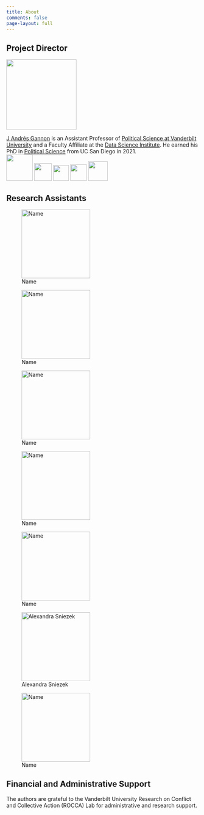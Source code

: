 ```yaml
---
title: About
comments: false
page-layout: full
---
```


## Project Director

::: {layout="[[30,70], [30,70]]"}
![](images/image-1982633316.png){width="184"}

[J Andrés Gannon](https://jandresgannon.com/) is an Assistant Professor of [Political Science at Vanderbilt University](https://www.vanderbilt.edu/political-science/) and a Faculty Affiliate at the [Data Science Institute](https://www.vanderbilt.edu/datascience/). He earned his PhD in [[Political Science]{.underline}](http://polisci.ucsd.edu/) from UC San Diego in 2021.\
[![](images/image-913165350.png){width="69"}](https://scholar.google.com/citations?user=81aHcOgAAAAJ&hl=en) [![](images/image-597146610.png){width="46"}](https://www.linkedin.com/in/j-andres-gannon-14906850/) [![](images/image-1865313780.png){width="41"}](mailto:andres.gannon@gmail.com) [![](images/image-1960859350.png){width="43"}](https://github.com/jandresgannon) [![](images/image-1576385032.png){width="51"}](https://twitter.com/AndresGannon)
:::

## Research Assistants

::: {layout="[[33,33,33], [33,33,33], [33,33,33]]"}

![Name](images/blank_image.png){fig-align="left" width="180"}

![Name](images/blank_image.png){fig-align="left" width="180"}

![Name](images/blank_image.png){fig-align="left" width="180"}

![Name](images/blank_image.png){fig-align="left" width="180"}

![Name](images/blank_image.png){fig-align="left" width="180"}


![Alexandra Sniezek](images/image-109284903.png){fig-align="left" width="180"}


![Name](images/blank_image.png){fig-align="left" width="180"}

:::

## Financial and Administrative Support

The authors are grateful to the Vanderbilt University Research on Conflict and Collective Action (ROCCA) Lab for administrative and research support.

::: {layout-ncol="2"}
:::
